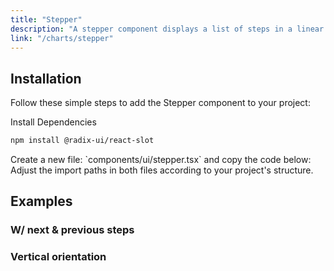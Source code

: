 ```yaml
---
title: "Stepper"
description: "A stepper component displays a list of steps in a linear flow."
link: "/charts/stepper"
---
```


<ComponentPreview name="stepper-demo" />

## Installation

Follow these simple steps to add the Stepper component to your project:

<Steps>

<Step>
Install Dependencies
</Step>

```bash
npm install @radix-ui/react-slot
```

<Step>
    Create a new file: `components/ui/stepper.tsx` and copy the code below:
</Step>

<CollapsibleSource name="stepper" />

<Step>
    Adjust the import paths in both files according to your project's structure.
</Step>

</Steps>

## Examples

### W/ next & previous steps

<ComponentPreview name="stepper-step" />

### Vertical orientation

<ComponentPreview name="stepper-vertical" />
